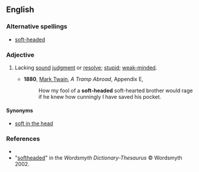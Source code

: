 ==English==

===Alternative spellings===
*[[soft-headed]]

===Adjective===
{{en-adj}}

# {{informal}} Lacking [[sound]] [[judgment]] or [[resolve]]; [[stupid]]; [[weak-minded]].
#*'''1880''', [[w:Mark_Twain|Mark Twain]], ''A Tramp Abroad'', Appendix E,
#*:How my fool of a '''soft-headed''' soft-hearted brother would rage if he knew how cunningly I have saved his pocket.

====Synonyms====
* [[soft in the head]]

===References===
*{{R:Dictionary.com}}
*"[http://www.wordsmyth.net/live/home.php?script=search&matchent=softheaded&matchtype=exact softheaded]" in the ''Wordsmyth Dictionary-Thesaurus'' © Wordsmyth 2002.
